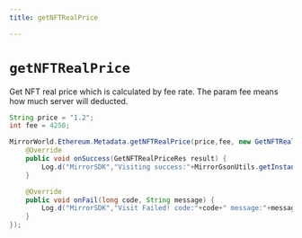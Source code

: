 ```yaml
---
title: getNFTRealPrice

---
```


# `getNFTRealPrice`
Get NFT real price which is calculated by fee rate. The param fee means how much server will deducted.

```java
String price = "1.2";
int fee = 4250;

MirrorWorld.Ethereum.Metadata.getNFTRealPrice(price,fee, new GetNFTRealPriceListener() {
    @Override
    public void onSuccess(GetNFTRealPriceRes result) {
        Log.d("MirrorSDK","Visiting success:"+MirrorGsonUtils.getInstance().toJson(result));
    }

    @Override
    public void onFail(long code, String message) {
        Log.d("MirrorSDK","Visit Failed! code:"+code+" message:"+message);
    }
});
```
